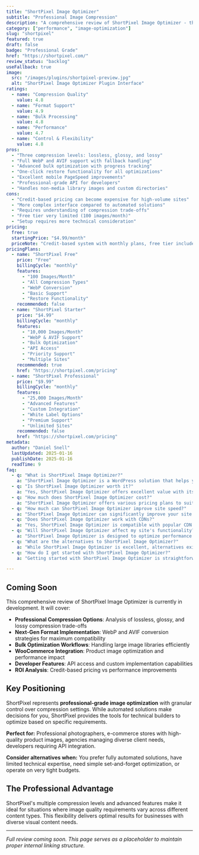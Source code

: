 ```yaml
---
title: "ShortPixel Image Optimizer"
subtitle: "Professional Image Compression"
description: "A comprehensive review of ShortPixel Image Optimizer - the professional-grade WordPress plugin offering lossless, glossy, and lossy compression with WebP/AVIF support and advanced bulk optimization capabilities."
category: ["performance", "image-optimization"]
slug: "shortpixel"
featured: true
draft: false
badge: "Professional Grade"
href: "https://shortpixel.com/"
review_status: "backlog"
useFallback: true
image:
  src: "/images/plugins/shortpixel-preview.jpg"
  alt: "ShortPixel Image Optimizer Plugin Interface"
ratings:
  - name: "Compression Quality"
    value: 4.8
  - name: "Format Support"
    value: 4.9
  - name: "Bulk Processing"
    value: 4.8
  - name: "Performance"
    value: 4.7
  - name: "Control & Flexibility"
    value: 4.8
pros:
  - "Three compression levels: lossless, glossy, and lossy"
  - "Full WebP and AVIF support with fallback handling"
  - "Advanced bulk optimization with progress tracking"
  - "One-click restore functionality for all optimizations"
  - "Excellent mobile PageSpeed improvements"
  - "Professional-grade API for developers"
  - "Handles non-media library images and custom directories"
cons:
  - "Credit-based pricing can become expensive for high-volume sites"
  - "More complex interface compared to automated solutions"
  - "Requires understanding of compression trade-offs"
  - "Free tier very limited (100 images/month)"
  - "Setup requires more technical consideration"
pricing:
  free: true
  startingPrice: "$4.99/month"
  priceNote: "Credit-based system with monthly plans, free tier includes 100 images/month"
pricingPlans:
  - name: "ShortPixel Free"
    price: "Free"
    billingCycle: "monthly"
    features:
      - "100 Images/Month"
      - "All Compression Types"
      - "WebP Conversion"
      - "Basic Support"
      - "Restore Functionality"
    recommended: false
  - name: "ShortPixel Starter"
    price: "$4.99"
    billingCycle: "monthly"
    features:
      - "10,000 Images/Month"
      - "WebP & AVIF Support"
      - "Bulk Optimization"
      - "API Access"
      - "Priority Support"
      - "Multiple Sites"
    recommended: true
    href: "https://shortpixel.com/pricing"
  - name: "ShortPixel Professional"
    price: "$9.99"
    billingCycle: "monthly"
    features:
      - "25,000 Images/Month"
      - "Advanced Features"
      - "Custom Integration"
      - "White Label Options"
      - "Premium Support"
      - "Unlimited Sites"
    recommended: false
    href: "https://shortpixel.com/pricing"
metadata:
  author: "Daniel Snell"
  lastUpdated: 2025-01-16
  publishDate: 2025-01-16
  readTime: 9
faq:
  - q: "What is ShortPixel Image Optimizer?"
    a: "ShortPixel Image Optimizer is a WordPress solution that helps you build and optimize your website with powerful features and excellent performance."
  - q: "Is ShortPixel Image Optimizer worth it?"
    a: "Yes, ShortPixel Image Optimizer offers excellent value with its comprehensive feature set, regular updates, and reliable support. It's a solid investment for serious WordPress users."
  - q: "How much does ShortPixel Image Optimizer cost?"
    a: "ShortPixel Image Optimizer offers various pricing plans to suit different needs. Check their official website for current pricing and special offers."
  - q: "How much can ShortPixel Image Optimizer improve site speed?"
    a: "ShortPixel Image Optimizer can significantly improve your site's loading speed through various optimization techniques including caching, minification, and lazy loading."
  - q: "Does ShortPixel Image Optimizer work with CDNs?"
    a: "Yes, ShortPixel Image Optimizer is compatible with popular CDN services to further enhance your site's performance globally."
  - q: "Will ShortPixel Image Optimizer affect my site's functionality?"
    a: "ShortPixel Image Optimizer is designed to optimize performance without breaking functionality, with safe mode options and compatibility checks."
  - q: "What are the alternatives to ShortPixel Image Optimizer?"
    a: "While ShortPixel Image Optimizer is excellent, alternatives exist depending on your specific needs. Consider your requirements for features, budget, and ease of use when comparing options."
  - q: "How do I get started with ShortPixel Image Optimizer?"
    a: "Getting started with ShortPixel Image Optimizer is straightforward. Visit their official website, choose a plan that fits your needs, and follow their setup documentation or tutorials."

---
```


## Coming Soon

This comprehensive review of ShortPixel Image Optimizer is currently in development. It will cover:

- **Professional Compression Options**: Analysis of lossless, glossy, and lossy compression trade-offs
- **Next-Gen Format Implementation**: WebP and AVIF conversion strategies for maximum compatibility
- **Bulk Optimization Workflows**: Handling large image libraries efficiently
- **WooCommerce Integration**: Product image optimization and performance impact
- **Developer Features**: API access and custom implementation capabilities
- **ROI Analysis**: Credit-based pricing vs performance improvements

## Key Positioning

ShortPixel represents **professional-grade image optimization** with granular control over compression settings. While automated solutions make decisions for you, ShortPixel provides the tools for technical builders to optimize based on specific requirements.

**Perfect for:** Professional photographers, e-commerce stores with high-quality product images, agencies managing diverse client needs, developers requiring API integration.

**Consider alternatives when:** You prefer fully automated solutions, have limited technical expertise, need simple set-and-forget optimization, or operate on very tight budgets.

## The Professional Advantage

ShortPixel's multiple compression levels and advanced features make it ideal for situations where image quality requirements vary across different content types. This flexibility delivers optimal results for businesses with diverse visual content needs.

---

*Full review coming soon. This page serves as a placeholder to maintain proper internal linking structure.*